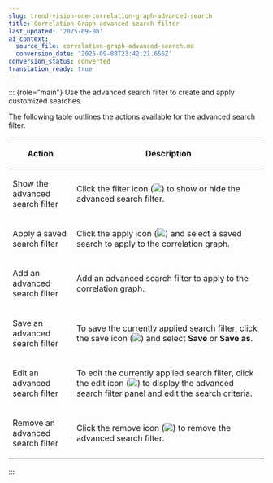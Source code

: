 ```yaml
---
slug: trend-vision-one-correlation-graph-advanced-search
title: Correlation Graph advanced search filter
last_updated: '2025-09-08'
ai_context:
  source_file: correlation-graph-advanced-search.md
  conversion_date: '2025-09-08T23:42:21.656Z'
conversion_status: converted
translation_ready: true
---
```


::: {role="main"}
Use the advanced search filter to create and apply customized searches.

The following table outlines the actions available for the advanced search filter.

<table>
<colgroup>
<col style="width: 25%" />
<col style="width: 75%" />
</colgroup>
<thead>
<tr>
<th><p>Action</p></th>
<th><p>Description</p></th>
</tr>
</thead>
<tbody>
<tr>
<td><p>Show the advanced search filter</p></td>
<td><p>Click the filter icon (<img src="./images/dddna_graph_filter=GUID-1A803C70-BBB6-4F2B-BF16-6B5CFFFAC409=1=en-us=Low.webp" />) to show or hide the advanced search filter.</p></td>
</tr>
<tr>
<td><p>Apply a saved search filter</p></td>
<td><p>Click the apply icon (<img src="./images/dddna_graph_filter_saved=GUID-A727E549-C476-490A-9516-B75894896A4E=1=en-us=Low.webp" />) and select a saved search to apply to the correlation graph.</p></td>
</tr>
<tr>
<td><p>Add an advanced search filter</p></td>
<td><p>Add an advanced search filter to apply to the correlation graph.</p></td>
</tr>
<tr>
<td><p>Save an advanced search filter</p></td>
<td><p>To save the currently applied search filter, click the save icon (<img src="./images/dddna_graph_filter_save=GUID-E88FB4E9-E8E8-47D1-B049-703081AFDFA9=1=en-us=Low.webp" />) and select <strong>Save</strong> or <strong>Save as</strong>.</p></td>
</tr>
<tr>
<td><p>Edit an advanced search filter</p></td>
<td><p>To edit the currently applied search filter, click the edit icon (<img src="./images/dddna_graph_filter_edit=GUID-7E5191D5-4442-4954-85C3-8BF3E872717B=1=en-us=Low.webp" />) to display the advanced search filter panel and edit the search criteria.</p></td>
</tr>
<tr>
<td><p>Remove an advanced search filter</p></td>
<td><p>Click the remove icon (<img src="./images/dddna_graph_filter_clear=GUID-726D6A5B-48A2-40ED-BEDE-497AC20DA88A=1=en-us=Low.webp" />) to remove the advanced search filter.</p></td>
</tr>
</tbody>
</table>
:::
